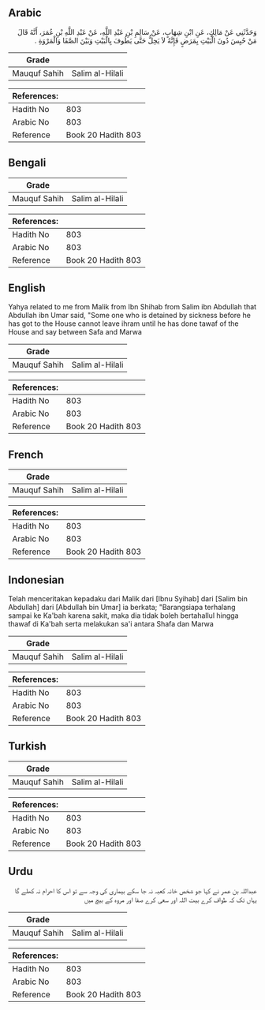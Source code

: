 ## Arabic


<div dir="rtl" lang="ar" style={{fontSize:'larger',backgroundColor:'#f8f9fa',padding:20}}>
وَحَدَّثَنِي عَنْ مَالِكٍ، عَنِ ابْنِ شِهَابٍ، عَنْ سَالِمِ بْنِ عَبْدِ اللَّهِ، عَنْ عَبْدِ اللَّهِ بْنِ عُمَرَ، أَنَّهُ قَالَ مَنْ حُبِسَ دُونَ الْبَيْتِ بِمَرَضٍ فَإِنَّهُ لاَ يَحِلُّ حَتَّى يَطُوفَ بِالْبَيْتِ وَبَيْنَ الصَّفَا وَالْمَرْوَةِ ‏.‏
</div>
<div style={{backgroundColor:'#f8f9fa',padding:20, marginBottom: 10}}><table> <thead> <tr> <th>Grade</th> <th></th> </tr> </thead> <tbody> <tr><td>Mauquf Sahih</td><td>Salim al-Hilali</td></tr></tbody></table><table> <thead> <tr> <th>References:</th> <th></th> </tr> </thead> <tbody><tr><td>Hadith No</td><td>803</td></tr><tr><td>Arabic No</td><td>803</td></tr><tr><td>Reference</td><td>Book 20 Hadith 803</td></tr></tbody></table></div>

## Bengali


<div dir="ltr" lang="bn" style={{fontSize:'larger',backgroundColor:'#f8f9fa',padding:20}}>

</div>
<div style={{backgroundColor:'#f8f9fa',padding:20, marginBottom: 10}}><table> <thead> <tr> <th>Grade</th> <th></th> </tr> </thead> <tbody> <tr><td>Mauquf Sahih</td><td>Salim al-Hilali</td></tr></tbody></table><table> <thead> <tr> <th>References:</th> <th></th> </tr> </thead> <tbody><tr><td>Hadith No</td><td>803</td></tr><tr><td>Arabic No</td><td>803</td></tr><tr><td>Reference</td><td>Book 20 Hadith 803</td></tr></tbody></table></div>

## English


<div dir="ltr" lang="en" style={{fontSize:'larger',backgroundColor:'#f8f9fa',padding:20}}>
Yahya related to me from Malik from Ibn Shihab from Salim ibn Abdullah that Abdullah ibn Umar said, "Some one who is detained by sickness before he has got to the House cannot leave ihram until he has done tawaf of the House and say between Safa and Marwa
</div>
<div style={{backgroundColor:'#f8f9fa',padding:20, marginBottom: 10}}><table> <thead> <tr> <th>Grade</th> <th></th> </tr> </thead> <tbody> <tr><td>Mauquf Sahih</td><td>Salim al-Hilali</td></tr></tbody></table><table> <thead> <tr> <th>References:</th> <th></th> </tr> </thead> <tbody><tr><td>Hadith No</td><td>803</td></tr><tr><td>Arabic No</td><td>803</td></tr><tr><td>Reference</td><td>Book 20 Hadith 803</td></tr></tbody></table></div>

## French


<div dir="ltr" lang="fr" style={{fontSize:'larger',backgroundColor:'#f8f9fa',padding:20}}>

</div>
<div style={{backgroundColor:'#f8f9fa',padding:20, marginBottom: 10}}><table> <thead> <tr> <th>Grade</th> <th></th> </tr> </thead> <tbody> <tr><td>Mauquf Sahih</td><td>Salim al-Hilali</td></tr></tbody></table><table> <thead> <tr> <th>References:</th> <th></th> </tr> </thead> <tbody><tr><td>Hadith No</td><td>803</td></tr><tr><td>Arabic No</td><td>803</td></tr><tr><td>Reference</td><td>Book 20 Hadith 803</td></tr></tbody></table></div>

## Indonesian


<div dir="ltr" lang="id" style={{fontSize:'larger',backgroundColor:'#f8f9fa',padding:20}}>
Telah menceritakan kepadaku dari Malik dari [Ibnu Syihab] dari [Salim bin Abdullah] dari [Abdullah bin Umar] ia berkata; "Barangsiapa terhalang sampai ke Ka'bah karena sakit, maka dia tidak boleh bertahallul hingga thawaf di Ka'bah serta melakukan sa'i antara Shafa dan Marwa
</div>
<div style={{backgroundColor:'#f8f9fa',padding:20, marginBottom: 10}}><table> <thead> <tr> <th>Grade</th> <th></th> </tr> </thead> <tbody> <tr><td>Mauquf Sahih</td><td>Salim al-Hilali</td></tr></tbody></table><table> <thead> <tr> <th>References:</th> <th></th> </tr> </thead> <tbody><tr><td>Hadith No</td><td>803</td></tr><tr><td>Arabic No</td><td>803</td></tr><tr><td>Reference</td><td>Book 20 Hadith 803</td></tr></tbody></table></div>

## Turkish


<div dir="ltr" lang="tr" style={{fontSize:'larger',backgroundColor:'#f8f9fa',padding:20}}>

</div>
<div style={{backgroundColor:'#f8f9fa',padding:20, marginBottom: 10}}><table> <thead> <tr> <th>Grade</th> <th></th> </tr> </thead> <tbody> <tr><td>Mauquf Sahih</td><td>Salim al-Hilali</td></tr></tbody></table><table> <thead> <tr> <th>References:</th> <th></th> </tr> </thead> <tbody><tr><td>Hadith No</td><td>803</td></tr><tr><td>Arabic No</td><td>803</td></tr><tr><td>Reference</td><td>Book 20 Hadith 803</td></tr></tbody></table></div>

## Urdu


<div dir="rtl" lang="ur" style={{fontSize:'larger',backgroundColor:'#f8f9fa',padding:20}}>
عبداللہ بن عمر نے کہا جو شخص خانہ کعبہ نہ جا سکے بیماری کی وجہ سے تو اس کا احرام نہ کھلے گا یہاں تک کہ طواف کرے بیت اللہ اور سعی کرے صفا اور مروہ کے بیچ میں
</div>
<div style={{backgroundColor:'#f8f9fa',padding:20, marginBottom: 10}}><table> <thead> <tr> <th>Grade</th> <th></th> </tr> </thead> <tbody> <tr><td>Mauquf Sahih</td><td>Salim al-Hilali</td></tr></tbody></table><table> <thead> <tr> <th>References:</th> <th></th> </tr> </thead> <tbody><tr><td>Hadith No</td><td>803</td></tr><tr><td>Arabic No</td><td>803</td></tr><tr><td>Reference</td><td>Book 20 Hadith 803</td></tr></tbody></table></div>